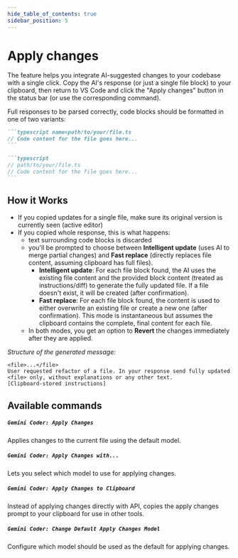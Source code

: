 ```yaml
---
hide_table_of_contents: true
sidebar_position: 5
---
```



# Apply changes

The feature helps you integrate AI-suggested changes to your codebase with a single click. Copy the AI's response (or just a single file block) to your clipboard, then return to VS Code and click the "Apply changes" button in the status bar (or use the corresponding command).

Full responses to be parsed correctly, code blocks should be formatted in one of two variants:

<Tabs groupId="apply-changes-format">
  <TabItem value="format" label='"name" attribute'>

````markdown
```typescript name=path/to/your/file.ts
// Code content for the file goes here...
```
````

  </TabItem>
  <TabItem value="comment" label="First line comment">

````markdown
```typescript
// path/to/your/file.ts
// Code content for the file goes here...
```
````

  </TabItem>
</Tabs>

## How it Works

- If you copied updates for a single file, make sure its original version is currently seen (active editor)
- If you copied whole response, this is what happens:
  - text surrounding code blocks is discarded
  - you'll be prompted to choose between **Intelligent update** (uses AI to merge partial changes) and **Fast replace** (directly replaces file content, assuming clipboard has full files).
    - **Intelligent update**: For each file block found, the AI uses the existing file content and the provided block content (treated as instructions/diff) to generate the fully updated file. If a file doesn't exist, it will be created (after confirmation).
    - **Fast replace**: For each file block found, the content is used to either overwrite an existing file or create a new one (after confirmation). This mode is instantaneous but assumes the clipboard contains the complete, final content for each file.
  - In both modes, you get an option to **Revert** the changes immediately after they are applied.

_Structure of the generated message:_

```
<file>...</file>
User requested refactor of a file. In your response send fully updated <file> only, without explanations or any other text.
[Clipboard-stored instructions]
```

## Available commands

##### `Gemini Coder: Apply Changes`

Applies changes to the current file using the default model.

##### `Gemini Coder: Apply Changes with...`

Lets you select which model to use for applying changes.

##### `Gemini Coder: Apply Changes to Clipboard`

Instead of applying changes directly with API, copies the apply changes prompt to your clipboard for use in other tools.

##### `Gemini Coder: Change Default Apply Changes Model`

Configure which model should be used as the default for applying changes.
